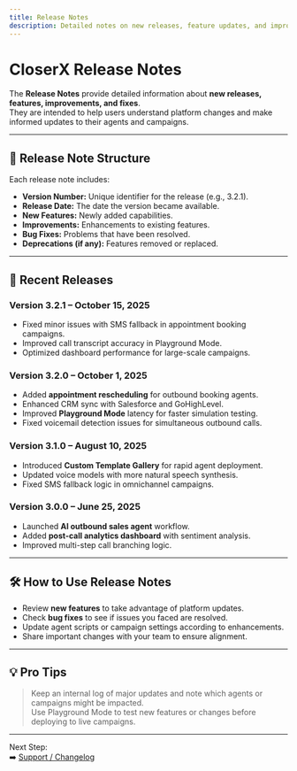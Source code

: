 ```yaml
---
title: Release Notes
description: Detailed notes on new releases, feature updates, and improvements for CloserX.
---
```


# CloserX Release Notes

The **Release Notes** provide detailed information about **new releases, features, improvements, and fixes**.  
They are intended to help users understand platform changes and make informed updates to their agents and campaigns.

---

## 📅 Release Note Structure

Each release note includes:

- **Version Number:** Unique identifier for the release (e.g., 3.2.1).  
- **Release Date:** The date the version became available.  
- **New Features:** Newly added capabilities.  
- **Improvements:** Enhancements to existing features.  
- **Bug Fixes:** Problems that have been resolved.  
- **Deprecations (if any):** Features removed or replaced.

---

## 🔔 Recent Releases

### Version 3.2.1 – October 15, 2025
- Fixed minor issues with SMS fallback in appointment booking campaigns.  
- Improved call transcript accuracy in Playground Mode.  
- Optimized dashboard performance for large-scale campaigns.

### Version 3.2.0 – October 1, 2025
- Added **appointment rescheduling** for outbound booking agents.  
- Enhanced CRM sync with Salesforce and GoHighLevel.  
- Improved **Playground Mode** latency for faster simulation testing.  
- Fixed voicemail detection issues for simultaneous outbound calls.

### Version 3.1.0 – August 10, 2025
- Introduced **Custom Template Gallery** for rapid agent deployment.  
- Updated voice models with more natural speech synthesis.  
- Fixed SMS fallback logic in omnichannel campaigns.

### Version 3.0.0 – June 25, 2025
- Launched **AI outbound sales agent** workflow.  
- Added **post-call analytics dashboard** with sentiment analysis.  
- Improved multi-step call branching logic.

---

## 🛠️ How to Use Release Notes

- Review **new features** to take advantage of platform updates.  
- Check **bug fixes** to see if issues you faced are resolved.  
- Update agent scripts or campaign settings according to enhancements.  
- Share important changes with your team to ensure alignment.

---

## 💡 Pro Tips

> Keep an internal log of major updates and note which agents or campaigns might be impacted.  
> Use Playground Mode to test new features or changes before deploying to live campaigns.  

---

Next Step:  
➡️ [Support / Changelog](/support/changelog)
